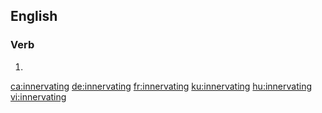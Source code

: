==English==

===Verb===
{{head|en|present participle}}

# {{present participle of|innervate|lang=en|nocat=1}}

[[ca:innervating]]
[[de:innervating]]
[[fr:innervating]]
[[ku:innervating]]
[[hu:innervating]]
[[vi:innervating]]